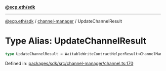 [**@ecp.eth/sdk**](../../index.mdx)

***

[@ecp.eth/sdk](/sdk-reference/index.mdx) / [channel-manager](/sdk-reference/channel-manager/index.mdx) / UpdateChannelResult

# Type Alias: UpdateChannelResult

```ts
type UpdateChannelResult = WaitableWriteContractHelperResult<ChannelManagerABIType, "ChannelUpdated">;
```

Defined in: [packages/sdk/src/channel-manager/channel.ts:170](https://github.com/ecp-eth/comments-monorepo/blob/main/packages/sdk/src/channel-manager/channel.ts#L170)
